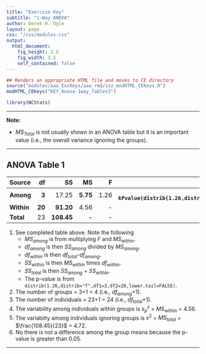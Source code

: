 ```yaml
---
title: "Exercise Key"
subtitle: "1-Way ANOVA"
author: Derek H. Ogle
layout: page
css: "/css/modules.css"
output:
  html_document:
    fig_height: 3.5
    fig_width: 3.5
    self_contained: false
---
```


```r
## Renders an appropriate HTML file and moves to CE directory
source("modules/aaa_ExcKeys/aaa_rmd/zzz_modHTML_CEKeys.R")
modHTML_CEKeys("KEY_Anova-1way_Tables3")
```
```r
library(NCStats)
```

----

<div class="alert alert-warning">
<strong>Note:</strong> 
<ul>
<li>$MS_{Total}$ is not usually shown in an ANOVA table but it is an important value (i.e., the overall variance ignoring the groups).</li>
</ul>
</div>

----

## ANOVA Table 1

Source     | df | SS | MS | F  | p-value
:----------|---:|---:|---:|---:|--------:
**Among**  | **3** | 17.25 | **5.75** | 1.26 | **`r kPvalue(distrib(1.26,distrib="f",df1=3,df2=20,lower.tail=FALSE),include.p=FALSE,latex=FALSE,digits=3)`**
**Within** | **20** | **91.20** | 4.56 | - | -
**Total**  | 23 | **108.45** | -    | - | -

1. See completed table above. Note the following
    * $MS_{among}$ is from multiplying $F$ and $MS_{within}$.
    * $df_{among}$ is then $SS_{among}$ divided by $MS_{among}$.
    * $df_{within}$ is then $df_{total}$-$df_{among}$.
    * $SS_{within}$ is then $MS_{within}$ times $df_{within}$.
    * $SS_{total}$ is then $SS_{among}$ + $SS_{within}$.
    * The p-value is from `distrib(1.26,distrib="f",df1=3,df2=20,lower.tail=FALSE)`.
1. The number of groups = 3+1 = 4 (i.e., $df_{among}$+1).
1. The number of individuals = 23+1 = 24 (i.e., $df_{total}$+1).
1. The variability among individuals within groups is $s_{p}^{s}$ = $MS_{within}$ = 4.56.
1. The variabilty among individuals ignoring groups is $s^{2}$ = $MS_{total}$ = $\frac{108.45}{23}$ = 4.72.
1. No there is not a difference among the group means because the p-value is greater than 0.05.

----
